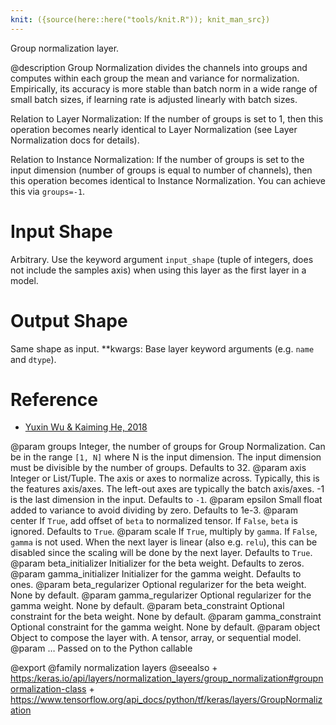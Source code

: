```yaml
---
knit: ({source(here::here("tools/knit.R")); knit_man_src})
---
```

Group normalization layer.

@description
Group Normalization divides the channels into groups and computes
within each group the mean and variance for normalization.
Empirically, its accuracy is more stable than batch norm in a wide
range of small batch sizes, if learning rate is adjusted linearly
with batch sizes.

Relation to Layer Normalization:
If the number of groups is set to 1, then this operation becomes nearly
identical to Layer Normalization (see Layer Normalization docs for details).

Relation to Instance Normalization:
If the number of groups is set to the input dimension (number of groups is
equal to number of channels), then this operation becomes identical to
Instance Normalization. You can achieve this via `groups=-1`.

# Input Shape
Arbitrary. Use the keyword argument
`input_shape` (tuple of integers, does not include the samples
axis) when using this layer as the first layer in a model.

# Output Shape
Same shape as input.
**kwargs: Base layer keyword arguments (e.g. `name` and `dtype`).

# Reference
- [Yuxin Wu & Kaiming He, 2018](https://arxiv.org/abs/1803.08494)

@param groups Integer, the number of groups for Group Normalization. Can be in
    the range `[1, N]` where N is the input dimension. The input
    dimension must be divisible by the number of groups.
    Defaults to 32.
@param axis Integer or List/Tuple. The axis or axes to normalize across.
    Typically, this is the features axis/axes. The left-out axes are
    typically the batch axis/axes. -1 is the last dimension in the
    input. Defaults to `-1`.
@param epsilon Small float added to variance to avoid dividing by zero.
    Defaults to 1e-3.
@param center If `True`, add offset of `beta` to normalized tensor.
    If `False`, `beta` is ignored. Defaults to `True`.
@param scale If `True`, multiply by `gamma`. If `False`, `gamma` is not used.
    When the next layer is linear (also e.g. `relu`), this can be
    disabled since the scaling will be done by the next layer.
    Defaults to `True`.
@param beta_initializer Initializer for the beta weight. Defaults to zeros.
@param gamma_initializer Initializer for the gamma weight. Defaults to ones.
@param beta_regularizer Optional regularizer for the beta weight. None by
    default.
@param gamma_regularizer Optional regularizer for the gamma weight. None by
    default.
@param beta_constraint Optional constraint for the beta weight.
    None by default.
@param gamma_constraint Optional constraint for the gamma weight. None by
    default.
@param object Object to compose the layer with. A tensor, array, or sequential model.
@param ... Passed on to the Python callable

@export
@family normalization layers
@seealso
+ <https:/keras.io/api/layers/normalization_layers/group_normalization#groupnormalization-class>
+ <https://www.tensorflow.org/api_docs/python/tf/keras/layers/GroupNormalization>
